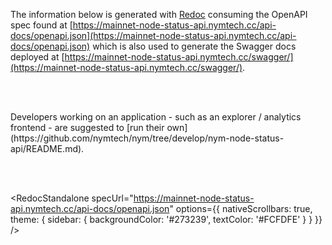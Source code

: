 
The information below is generated with [Redoc](https://redocly.com/docs/redoc) consuming the OpenAPI spec found at [https://mainnet-node-status-api.nymtech.cc/api-docs/openapi.json](https://mainnet-node-status-api.nymtech.cc/api-docs/openapi.json) which is also used to generate the Swagger docs deployed at [https://mainnet-node-status-api.nymtech.cc/swagger/](https://mainnet-node-status-api.nymtech.cc/swagger/).

<br /><br />

<Callout type="info">
Developers working on an application - such as an explorer / analytics frontend - are suggested to [run their own](https://github.com/nymtech/nym/tree/develop/nym-node-status-api/README.md).
</Callout>

<br /><br />

<RedocStandalone
  specUrl="https://mainnet-node-status-api.nymtech.cc/api-docs/openapi.json"
  options={{
    nativeScrollbars: true,
    theme: {
      sidebar: {
        backgroundColor: '#273239',
        textColor: '#FCFDFE'
      }
    }
  }}
/>
